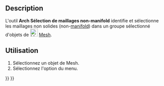 <languages/>

{{Docnav/fr
|[[Arch_MeshToShape/fr|Maillage en une forme]]
|[[Arch_RemoveShape/fr|Supprimer la forme]]
|[[BIM_Workbench/fr|Atelier BIM]]
|IconL=Arch_MeshToShape.svg
|IconR=Arch_RemoveShape.svg
|IconC=Workbench_BIM.svg
}}

{{GuiCommand/fr
|Name=Arch SelectNonSolidMeshes
|Name/fr=Arch Sélection de maillages non-manifold
|MenuLocation=Utilitaires → Sélectionner les maillages non-manifold
|Workbenches=[[BIM_Workbench/fr|BIM]]
|SeeAlso=[[Arch_SplitMesh/fr|Arch Diviser un maillage]], [[Arch_MeshToShape/fr|Arch Maillage en une forme]]
}}

==Description==

L'outil '''Arch Sélection de maillages non-manifold''' identifie et sélectionne les maillages non solides (non-[https://fr.wikipedia.org/wiki/Vari%C3%A9t%C3%A9_%28g%C3%A9om%C3%A9trie%29 manifold]) dans un groupe sélectionné d'objets de [[Image:Workbench_Mesh.svg|24px|Mesh Workbench]] [[Mesh_Workbench/fr|Mesh]].

<span id="Usage"></span>
==Utilisation==

# Sélectionnez un objet de Mesh.
# Sélectionnez l'option {{MenuCommand|Utilitaires → [[Image:Arch_SelectNonSolidMeshes.svg|16px]] Sélectionner les maillages non-manifold}} du menu.


{{Docnav/fr
|[[Arch_MeshToShape/fr|Maillage en une forme]]
|[[Arch_RemoveShape/fr|Supprimer la forme]]
|[[BIM_Workbench/fr|Atelier BIM]]
|IconL=Arch_MeshToShape.svg
|IconR=Arch_RemoveShape.svg
|IconC=Workbench_BIM.svg
}}

{{BIM_Tools_navi{{#translation:}}}}
{{Userdocnavi{{#translation:}}}}